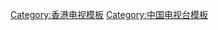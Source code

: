 {{Catnav|頁面分類|...|電視模板|香港電視模板}}

[[Category:香港电视模板|Category:香港电视模板]]
[[Category:中国电视台模板|Category:中国电视台模板]]